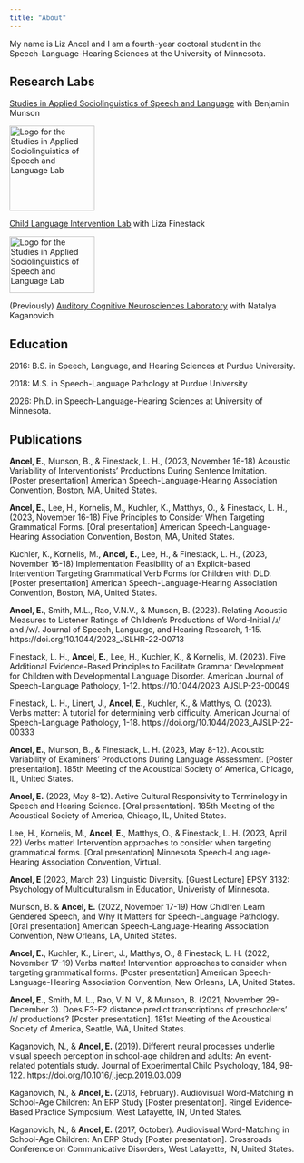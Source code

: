 ```yaml
---
title: "About"
---
```


My name is Liz Ancel and I am a fourth-year doctoral student in the Speech-Language-Hearing Sciences at the University of Minnesota.

## Research Labs

<a href="https://sites.google.com/umn.edu/sasslab/home">Studies in Applied Sociolinguistics of Speech and Language</a> with Benjamin Munson

<img src="img/SASS Logo Transparent.png" alt="Logo for the Studies in Applied Sociolinguistics of Speech and Language Lab" width="150" height="150"/>

<a href="https://www.finestackclil.com/">Child Language Intervention Lab</a> with Liza Finestack

<img src="img/CLIL_Logo.png" alt="Logo for the Studies in Applied Sociolinguistics of Speech and Language Lab" width="150" height="100"/>

(Previously) <a href="https://hhs.purdue.edu/auditory-cognitive-neuroscience-lab/">Auditory Cognitive Neurosciences Laboratory</a> with Natalya Kaganovich 

## Education

2016: B.S. in Speech, Language, and Hearing Sciences at Purdue University. 

2018: M.S. in Speech-Language Pathology at Purdue University

2026: Ph.D. in Speech-Language-Hearing Sciences at University of Minnesota. 

## Publications

<b>Ancel, E.</b>, Munson, B., & Finestack, L. H., (2023, November 16-18) Acoustic Variability of Interventionists’ Productions During Sentence Imitation. [Poster presentation] American Speech-Language-Hearing Association Convention, Boston, MA, United States. 

<b>Ancel, E.</b>, Lee, H., Kornelis, M., Kuchler, K., Matthys, O., & Finestack, L. H., (2023, November 16-18) Five Principles to Consider When Targeting Grammatical Forms. [Oral presentation] American Speech-Language-Hearing Association Convention, Boston, MA, United States. 

Kuchler, K., Kornelis, M., <b>Ancel, E.</b>, Lee, H., & Finestack, L. H., (2023, November 16-18) Implementation Feasibility of an Explicit-based Intervention Targeting Grammatical Verb Forms for Children with DLD. [Poster presentation] American Speech-Language-Hearing Association Convention, Boston, MA, United States. 

<b>Ancel, E.</b>, Smith, M.L., Rao, V.N.V., & Munson, B. (2023). Relating Acoustic Measures to Listener Ratings of Children’s Productions of Word-Initial /ɹ/ and /w/. Journal of Speech, Language, and Hearing Research, 1-15. https://doi.org/10.1044/2023_JSLHR-22-00713 

Finestack, L. H., <b>Ancel, E.</b>, Lee, H., Kuchler, K., & Kornelis, M. (2023). Five Additional Evidence-Based Principles to Facilitate Grammar Development for Children with Developmental Language Disorder. American Journal of Speech-Language Pathology, 1-12. https://10.1044/2023_AJSLP-23-00049 

Finestack, L. H., Linert, J., <b>Ancel, E.</b>, Kuchler, K., & Matthys, O. (2023). Verbs matter: A tutorial for determining verb difficulty. American Journal of Speech-Language Pathology, 1-18. https://doi.org/10.1044/2023_AJSLP-22-00333 

<b>Ancel, E.</b>, Munson, B., & Finestack, L. H. (2023, May 8-12). Acoustic Variability of Examiners’ Productions During Language Assessment. [Poster presentation]. 185th Meeting of the Acoustical Society of America, Chicago, IL, United States.

<b>Ancel, E.</b> (2023, May 8-12). Active Cultural Responsivity to Terminology in Speech and Hearing Science. [Oral presentation]. 185th Meeting of the Acoustical Society of America, Chicago, IL, United States.

Lee, H., Kornelis, M., <b>Ancel, E.</b>, Matthys, O., & Finestack, L. H. (2023, April 22) Verbs matter! Intervention approaches to consider when targeting grammatical forms. [Oral presentation] Minnesota Speech-Language-Hearing Association Convention, Virtual. 

<b>Ancel, E</b> (2023, March 23) Linguistic Diversity. [Guest Lecture] EPSY 3132: Psychology of Multiculturalism in Education, Univeristy of Minnesota. 

Munson, B. & <b>Ancel, E.</b> (2022, November 17-19) How Chidlren Learn Gendered Speech, and Why It Matters for Speech-Language Pathology. [Oral presentation] American Speech-Language-Hearing Association Convention, New Orleans, LA, United States. 

<b>Ancel, E.</b>, Kuchler, K., Linert, J., Matthys, O., & Finestack, L. H. (2022, November 17-19) Verbs matter! Intervention approaches to consider when targeting grammatical forms. [Poster presentation] American Speech-Language-Hearing Association Convention, New Orleans, LA, United States. 

<b>Ancel, E.</b>, Smith, M. L., Rao, V. N. V., & Munson, B. (2021, November 29-December 3). Does F3-F2 distance predict transcriptions of preschoolers’ /r/ productions? [Poster presentation]. 181st Meeting of the Acoustical Society of America, Seattle, WA, United States.

Kaganovich, N., & <b>Ancel, E.</b> (2019). Different neural processes underlie visual speech perception in school-age children and adults: An event-related potentials study. Journal of Experimental Child Psychology, 184, 98-122. https://doi.org/10.1016/j.jecp.2019.03.009 

Kaganovich, N., & <b>Ancel, E.</b> (2018, February). Audiovisual Word-Matching in School-Age Children: An ERP Study [Poster presentation]. Ringel Evidence-Based Practice Symposium, West Lafayette, IN, United States. 

Kaganovich, N., & <b>Ancel, E.</b> (2017, October). Audiovisual Word-Matching in School-Age Children: An ERP Study [Poster presentation]. Crossroads Conference on Communicative Disorders, West Lafayette, IN, United States.


